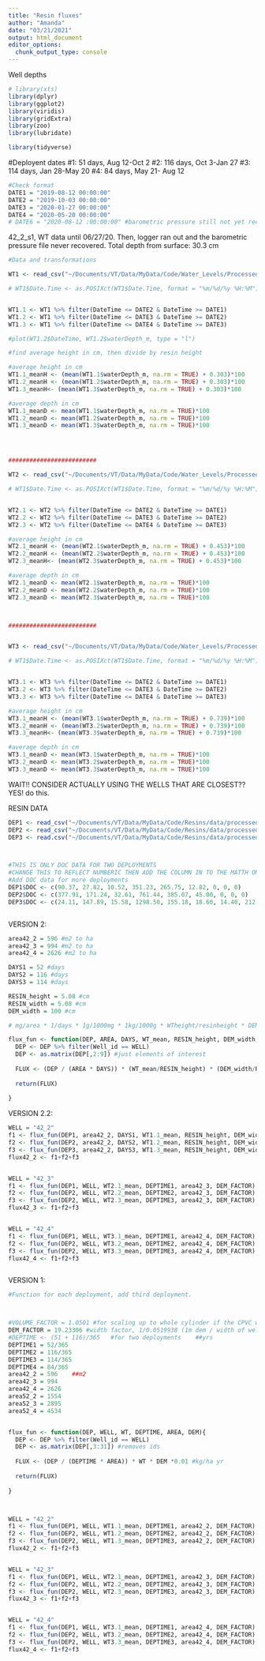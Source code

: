 ```yaml
---
title: "Resin fluxes"
author: "Amanda"
date: "03/21/2021"
output: html_document
editor_options: 
  chunk_output_type: console
---
```


Well depths
```r
# library(xts)
library(dplyr)
library(ggplot2)
library(viridis)
library(gridExtra)
library(zoo)
library(lubridate)

library(tidyverse)


```
#Deployent dates
#1: 51 days, Aug 12-Oct 2
#2: 116 days, Oct 3-Jan 27
#3: 114 days, Jan 28-May 20
#4: 84 days, May 21- Aug 12

```r

#Check format
DATE1 = "2019-08-12 00:00:00"
DATE2 = "2019-10-03 00:00:00"
DATE3 = "2020-01-27 00:00:00"
DATE4 = "2020-05-20 00:00:00"
# DATE6 = "2020-08-12 :00:00:00" #barometric pressure still not yet recovered.
```



42_2_s1, WT data until 06/27/20. Then, logger ran out and the barometric pressure file never recovered.
Total depth from surface: 30.3 cm
```r
#Data and transformations

WT1 <- read_csv("~/Documents/VT/Data/MyData/Code/Water_Levels/Processed/42_2_s1/Updated_42_2_s1.csv")

# WT1$Date.Time <- as.POSIXct(WT1$Date.Time, format = "%m/%d/%y %H:%M") 


WT1.1 <- WT1 %>% filter(DateTime <= DATE2 & DateTime >= DATE1)
WT1.2 <- WT1 %>% filter(DateTime <= DATE3 & DateTime >= DATE2)
WT1.3 <- WT1 %>% filter(DateTime <= DATE4 & DateTime >= DATE3)

#plot(WT1.2$DateTime, WT1.2$waterDepth_m, type = "l")

#find average height in cm, then divide by resin height

#average height in cm
WT1.1_meanH <- (mean(WT1.1$waterDepth_m, na.rm = TRUE) + 0.303)*100
WT1.2_meanH <- (mean(WT1.2$waterDepth_m, na.rm = TRUE) + 0.303)*100
WT1.3_meanH<- (mean(WT1.3$waterDepth_m, na.rm = TRUE) + 0.303)*100

#average depth in cm
WT1.1_meanD <- mean(WT1.1$waterDepth_m, na.rm = TRUE)*100
WT1.2_meanD <- mean(WT1.2$waterDepth_m, na.rm = TRUE)*100
WT1.3_meanD <- mean(WT1.3$waterDepth_m, na.rm = TRUE)*100




#########################

WT2 <- read_csv("~/Documents/VT/Data/MyData/Code/Water_Levels/Processed/42_3_s1/Updated_42_3_s1.csv")

# WT1$Date.Time <- as.POSIXct(WT1$Date.Time, format = "%m/%d/%y %H:%M") 


WT2.1 <- WT2 %>% filter(DateTime <= DATE2 & DateTime >= DATE1)
WT2.2 <- WT2 %>% filter(DateTime <= DATE3 & DateTime >= DATE2)
WT2.3 <- WT2 %>% filter(DateTime <= DATE4 & DateTime >= DATE3)

#average height in cm
WT2.1_meanH <- (mean(WT2.1$waterDepth_m, na.rm = TRUE) + 0.453)*100
WT2.2_meanH <- (mean(WT2.2$waterDepth_m, na.rm = TRUE) + 0.453)*100
WT2.3_meanH<- (mean(WT2.3$waterDepth_m, na.rm = TRUE) + 0.453)*100

#average depth in cm
WT2.1_meanD <- mean(WT2.1$waterDepth_m, na.rm = TRUE)*100
WT2.2_meanD <- mean(WT2.2$waterDepth_m, na.rm = TRUE)*100
WT2.3_meanD <- mean(WT2.3$waterDepth_m, na.rm = TRUE)*100



#########################


WT3 <- read_csv("~/Documents/VT/Data/MyData/Code/Water_Levels/Processed/52_4_s3/Updated_52_4_s3.csv")

# WT1$Date.Time <- as.POSIXct(WT1$Date.Time, format = "%m/%d/%y %H:%M") 


WT3.1 <- WT3 %>% filter(DateTime <= DATE2 & DateTime >= DATE1)
WT3.2 <- WT3 %>% filter(DateTime <= DATE3 & DateTime >= DATE2)
WT3.3 <- WT3 %>% filter(DateTime <= DATE4 & DateTime >= DATE3)

#average height in cm
WT3.1_meanH <- (mean(WT3.1$waterDepth_m, na.rm = TRUE) + 0.739)*100
WT3.2_meanH <- (mean(WT3.2$waterDepth_m, na.rm = TRUE) + 0.739)*100
WT3.3_meanH<- (mean(WT3.3$waterDepth_m, na.rm = TRUE) + 0.739)*100

#average depth in cm
WT3.1_meanD <- mean(WT3.1$waterDepth_m, na.rm = TRUE)*100
WT3.2_meanD <- mean(WT3.2$waterDepth_m, na.rm = TRUE)*100
WT3.3_meanD <- mean(WT3.3$waterDepth_m, na.rm = TRUE)*100


```

WAIT!! CONSIDER ACTUALLY USING THE WELLS THAT ARE CLOSEST??
YES! do this.




RESIN DATA
```r

DEP1 <- read_csv("~/Documents/VT/Data/MyData/Code/Resins/data/processed/Deployment1.csv")
DEP2 <- read_csv("~/Documents/VT/Data/MyData/Code/Resins/data/processed/Deployment2.csv")
DEP3 <- read.csv("~/Documents/VT/Data/MyData/Code/Resins/data/processed/Deployment3.csv")



#THIS IS ONLY DOC DATA FOR TWO DEPLOYMENTS 
#CHANGE THIS TO REFLECT NUMBERIC THEN ADD THE COLUMN IN TO THE MATTH ON THE FUNCTION. 3:31
#Add DOC data for more deployments
DEP1$DOC <- c(90.37, 27.82, 10.52, 351.23, 265.75, 12.82, 0, 0, 0)
DEP2$DOC <- c(377.91, 171.24, 32.61, 761.44, 385.07, 45.00, 0, 0, 0)
DEP3$DOC <- c(24.11, 147.89, 15.58, 1298.50, 155.18, 18.60, 14.40, 212.46, 409.13)



```

VERSION 2:

```r

area42_2 = 596 #m2 to ha
area42_3 = 994 #m2 to ha
area42_4 = 2626 #m2 to ha

DAYS1 = 52 #days
DAYS2 = 116 #days
DAYS3 = 114 #days

RESIN_height = 5.08 #cm
RESIN_width = 5.08 #cm
DEM_width = 100 #cm

# mg/area * 1/days * 1g/1000mg * 1kg/1000g * WTheight/resinheight * DEM width cm/resinwidth

flux_fun <- function(DEP, AREA, DAYS, WT_mean, RESIN_height, DEM_width, RESIN_width){
  DEP <- DEP %>% filter(Well_id == WELL)
  DEP <- as.matrix(DEP[,2:9]) #just elements of interest
  
  FLUX <- (DEP / (AREA * DAYS)) * (WT_mean/RESIN_height) * (DEM_width/RESIN_width) * 0.01
    
  return(FLUX)
    
}


```

VERSION 2.2:
```r


WELL = "42_2"
f1 <- flux_fun(DEP1, area42_2, DAYS1, WT1.1_mean, RESIN_height, DEM_width, RESIN_width)
f2 <- flux_fun(DEP2, area42_2, DAYS2, WT1.2_mean, RESIN_height, DEM_width, RESIN_width)
f3 <- flux_fun(DEP3, area42_2, DAYS3, WT1.3_mean, RESIN_height, DEM_width, RESIN_width)
flux42_2 <- f1+f2+f3


WELL = "42_3"
f1 <- flux_fun(DEP1, WELL, WT2.1_mean, DEPTIME1, area42_3, DEM_FACTOR)
f2 <- flux_fun(DEP2, WELL, WT2.2_mean, DEPTIME2, area42_3, DEM_FACTOR)
f3 <- flux_fun(DEP2, WELL, WT2.3_mean, DEPTIME3, area42_3, DEM_FACTOR)
flux42_3 <- f1+f2+f3


WELL = "42_4"
f1 <- flux_fun(DEP1, WELL, WT3.1_mean, DEPTIME1, area42_4, DEM_FACTOR)
f2 <- flux_fun(DEP2, WELL, WT3.2_mean, DEPTIME2, area42_4, DEM_FACTOR)
f3 <- flux_fun(DEP2, WELL, WT3.3_mean, DEPTIME3, area42_4, DEM_FACTOR)
flux42_4 <- f1+f2+f3



```






VERSION 1:
```r
#Function for each deployment, add third deployment.



#VOLUME_FACTOR = 1.0501 #for scaling up to whole cylinder if the CPVC wasnt there. 
DEM_FACTOR = 19.23306 #width factor, 1/0.0519938 (1m dem / width of well)     ##m/m, unit-less...
#DEPTIME <- (51 + 116)/365   #for two deployments    ##yrs
DEPTIME1 = 52/365
DEPTIME2 = 116/365
DEPTIME3 = 114/365
DEPTIME4 = 84/365
area42_2 = 596    ##m2
area42_3 = 994
area42_4 = 2626
area52_2 = 1554
area52_3 = 2895
area52_4 = 4534


flux_fun <- function(DEP, WELL, WT, DEPTIME, AREA, DEM){
  DEP <- DEP %>% filter(Well_id == WELL)
  DEP <- as.matrix(DEP[,3:31]) #removes ids
  
  FLUX <- (DEP / (DEPTIME * AREA)) * WT * DEM *0.01 #kg/ha yr
    
  return(FLUX)
    
}




```


```r

WELL = "42_2"
f1 <- flux_fun(DEP1, WELL, WT1.1_mean, DEPTIME1, area42_2, DEM_FACTOR)
f2 <- flux_fun(DEP2, WELL, WT1.2_mean, DEPTIME2, area42_2, DEM_FACTOR)
f3 <- flux_fun(DEP2, WELL, WT1.3_mean, DEPTIME3, area42_2, DEM_FACTOR)
flux42_2 <- f1+f2+f3


WELL = "42_3"
f1 <- flux_fun(DEP1, WELL, WT2.1_mean, DEPTIME1, area42_3, DEM_FACTOR)
f2 <- flux_fun(DEP2, WELL, WT2.2_mean, DEPTIME2, area42_3, DEM_FACTOR)
f3 <- flux_fun(DEP2, WELL, WT2.3_mean, DEPTIME3, area42_3, DEM_FACTOR)
flux42_3 <- f1+f2+f3


WELL = "42_4"
f1 <- flux_fun(DEP1, WELL, WT3.1_mean, DEPTIME1, area42_4, DEM_FACTOR)
f2 <- flux_fun(DEP2, WELL, WT3.2_mean, DEPTIME2, area42_4, DEM_FACTOR)
f3 <- flux_fun(DEP2, WELL, WT3.3_mean, DEPTIME3, area42_4, DEM_FACTOR)
flux42_4 <- f1+f2+f3



```



